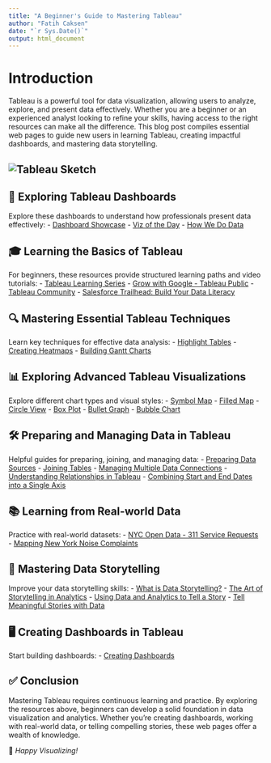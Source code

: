 ```yaml
---
title: "A Beginner's Guide to Mastering Tableau"
author: "Fatih Caksen"
date: "`r Sys.Date()`"
output: html_document
---
```


# Introduction
Tableau is a powerful tool for data visualization, allowing users to analyze, explore, and present data effectively. Whether you are a beginner or an experienced analyst looking to refine your skills, having access to the right resources can make all the difference. This blog post compiles essential web pages to guide new users in learning Tableau, creating impactful dashboards, and mastering data storytelling.

## ![Tableau Sketch](tableau_sketch.png)

## 📌 Exploring Tableau Dashboards
Explore these dashboards to understand how professionals present data effectively:
- [Dashboard Showcase](https://www.tableau.com/data-insights/dashboard-showcase)
- [Viz of the Day](https://public.tableau.com/app/discover/viz-of-the-day)
- [How We Do Data](https://www.tableau.com/learn/series/how-we-do-data)

## 🎓 Learning the Basics of Tableau
For beginners, these resources provide structured learning paths and video tutorials:
- [Tableau Learning Series](https://public.tableau.com/app/learn/how-to-videos)
- [Grow with Google - Tableau Public](https://public.tableau.com/app/profile/grow.with.google#!/)
- [Tableau Community](https://community.tableau.com/s/)
- [Salesforce Trailhead: Build Your Data Literacy](https://trailhead.salesforce.com/content/learn/trails/build-your-data-literacy)

## 🔍 Mastering Essential Tableau Techniques
Learn key techniques for effective data analysis:
- [Highlight Tables](https://help.tableau.com/current/pro/desktop/en-us/buildexamples_highlight.htm)
- [Creating Heatmaps](https://help.tableau.com/current/pro/desktop/en-us/maps_howto_heatmap.htm)
- [Building Gantt Charts](https://help.tableau.com/current/pro/desktop/en-us/buildexamples_gantt.htm)

## 📊 Exploring Advanced Tableau Visualizations
Explore different chart types and visual styles:
- [Symbol Map](https://interworks.com/blog/2014/08/18/tableau-essentials-chart-types-symbol-map/)
- [Filled Map](https://interworks.com/blog/2014/09/23/tableau-essentials-chart-types-filled-map/)
- [Circle View](https://interworks.com/blog/2014/10/17/tableau-essentials-chart-types-circle-view/)
- [Box Plot](https://help.tableau.com/current/pro/desktop/en-us/buildexamples_boxplot.htm)
- [Bullet Graph](https://help.tableau.com/current/pro/desktop/en-us/qs_bullet_graphs.htm)
- [Bubble Chart](https://help.tableau.com/current/pro/desktop/en-us/buildexamples_bubbles.htm)

## 🛠 Preparing and Managing Data in Tableau
Helpful guides for preparing, joining, and managing data:
- [Preparing Data Sources](https://help.tableau.com/current/pro/desktop/en-us/datasource_prepare.htm)
- [Joining Tables](https://help.tableau.com/current/pro/desktop/en-us/joining_tables.htm)
- [Managing Multiple Data Connections](https://help.tableau.com/current/pro/desktop/en-us/multiple_connections.htm)
- [Understanding Relationships in Tableau](https://help.tableau.com/current/online/en-us/datasource_relationships_learnmorepage.htm)
- [Combining Start and End Dates into a Single Axis](https://kb.tableau.com/articles/howto/combining-start-and-end-dates-into-a-single-axis)

## 📚 Learning from Real-world Data
Practice with real-world datasets:
- [NYC Open Data - 311 Service Requests](https://nycopendata.socrata.com/Social-Services/311-Service-Requests-from-2010-to-Present/erm2-nwe9?)
- [Mapping New York Noise Complaints](https://www.newyorker.com/tech/annals-of-technology/mapping-new-york-noise-complaints)

## 📖 Mastering Data Storytelling
Improve your data storytelling skills:
- [What is Data Storytelling?](https://www.nugit.co/what-is-data-storytelling/)
- [The Art of Storytelling in Analytics](https://www.analyticsvidhya.com/blog/2020/05/art-storytelling-analytics-data-science/)
- [Using Data and Analytics to Tell a Story](https://www.gartner.com/smarterwithgartner/use-data-and-analytics-to-tell-a-story)
- [Tell Meaningful Stories with Data](https://www.thinkwithgoogle.com/marketing-strategies/data-and-measurement/tell-meaningful-stories-with-data/)

## 🖥 Creating Dashboards in Tableau
Start building dashboards:
- [Creating Dashboards](https://help.tableau.com/current/pro/desktop/en-us/dashboards_create.htm)

## ✅ Conclusion
Mastering Tableau requires continuous learning and practice. By exploring the resources above, beginners can develop a solid foundation in data visualization and analytics. Whether you’re creating dashboards, working with real-world data, or telling compelling stories, these web pages offer a wealth of knowledge.

📌 *Happy Visualizing!*
